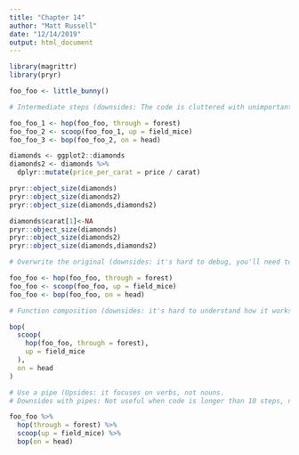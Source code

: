 ```yaml
---
title: "Chapter 14"
author: "Matt Russell"
date: "12/14/2019"
output: html_document
---
```


```r
library(magrittr)
library(pryr)
```

```r
foo_foo <- little_bunny()

# Intermediate steps (downsides: The code is cluttered with unimportant names like tree2, tree3, etc)

foo_foo_1 <- hop(foo_foo, through = forest)
foo_foo_2 <- scoop(foo_foo_1, up = field_mice)
foo_foo_3 <- bop(foo_foo_2, on = head)

diamonds <- ggplot2::diamonds
diamonds2 <- diamonds %>% 
  dplyr::mutate(price_per_carat = price / carat)

pryr::object_size(diamonds)
pryr::object_size(diamonds2)
pryr::object_size(diamonds,diamonds2)

diamonds$carat[1]<-NA
pryr::object_size(diamonds)
pryr::object_size(diamonds2)
pryr::object_size(diamonds,diamonds2)

# Overwrite the original (downsides: it's hard to debug, you'll need to run to entire pipeline from the beginning, and it's difficult to see what's changing on each line).

foo_foo <- hop(foo_foo, through = forest)
foo_foo <- scoop(foo_foo, up = field_mice)
foo_foo <- bop(foo_foo, on = head)

# Function composition (downsides: it's hard to understand how it works from th inside out)

bop(
  scoop(
    hop(foo_foo, through = forest),
    up = field_mice
  ), 
  on = head
)

# Use a pipe (Upsides: it focuses on verbs, not nouns. 
# Downsides with pipes: Not useful when code is longer than 10 steps, not useful when combining multiple objects, not useful for really complex structures, especially with graphing.)

foo_foo %>%
  hop(through = forest) %>%
  scoop(up = field_mice) %>%
  bop(on = head)

```


